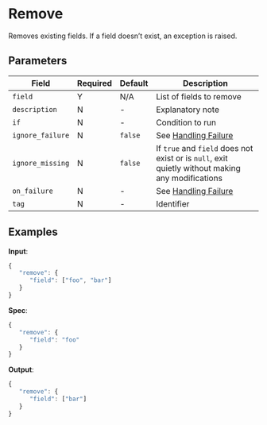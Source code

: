 
# Remove

<Synopsis>
Removes existing fields. If a field doesn’t exist, an exception is raised.
</Synopsis>

## Parameters

|Field|Required|Default|Description|
|---|---|---|---|
|`field`|Y|N/A|List of fields to remove|
|`description`|N|-|Explanatory note|
|`if`|N|-|Condition to run|
|`ignore_failure`|N|`false`|See [Handling Failure](../handling-failure.mdx)|
|`ignore_missing`|N|`false`|If `true` and `field` does not exist or is `null`, exit quietly without making any modifications|
|`on_failure`|N|-|See [Handling Failure](../handling-failure.mdx)|
|`tag`|N|-|Identifier|

## Examples

**Input**:

```js
{
   "remove": {
      "field": ["foo", "bar"]
   }
}
```

**Spec**:

```js
{
   "remove": {
      "field": "foo"
   }
}
```

**Output**:

```js
{
   "remove": {
      "field": ["bar"]
   }
}
```
